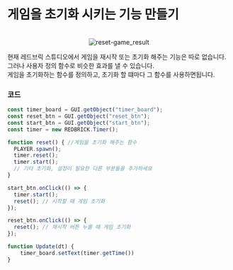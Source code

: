 # 게임을 초기화 시키는 기능 만들기

<br/>
<center>
  <img src='/images/snippet/game-flow/reset-game_result.gif' alt='reset-game_result' loading="lazy" decoding="async" style={{width: '50%'}}/>
</center>

현재 레드브릭 스튜디오에서 게임을 재시작 또는 초기화 해주는 기능은 따로 없습니다.  
그러나 사용자 정의 함수로 비슷한 효과를 낼 수 있습니다.  
게임을 초기화하는 함수를 정의하고, 초기화 할 떄마다 그 함수를 사용하면됩니다.  

### 코드

```js showLineNumbers copy {6-11, 18-20}
const timer_board = GUI.getObject("timer_board");
const reset_btn = GUI.getObject("reset_btn");
const start_btn = GUI.getObject("start_btn");
const timer = new REDBRICK.Timer();

function reset() { //게임을 초기화 해주는 함수
  PLAYER.spawn();
  timer.reset();
  timer.start();
  // 기타 초기화, 설정이 필요한 다른 부분들을 추가하세요
}

start_btn.onClick(() => {
  timer.start();
  reset(); // 시작할 때 게임 초기화
});

reset_btn.onClick(() => {
  reset(); // 재시작 버튼 누를 때 게임 초기화
});

function Update(dt) {
    timer_board.setText(timer.getTime())
}
```